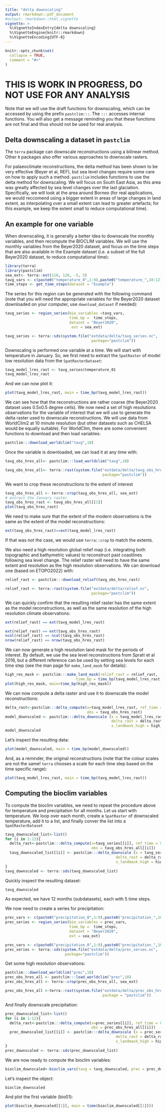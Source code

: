 ```yaml
---
title: "delta downscaling"
output: rmarkdown::pdf_document
#output: rmarkdown::html_vignette
vignette: >
  %\VignetteIndexEntry{delta downscaling}
  %\VignetteEngine{knitr::rmarkdown}
  %\VignetteEncoding{UTF-8}
---
```


```r
knitr::opts_chunk$set(
  collapse = TRUE,
  comment = "#>"
)
```

# THIS IS WORK IN PROGRESS, DO NOT USE FOR ANY ANALYSIS

Note that we will use the draft functions for downscaling, which can be accessed
by using the prefix `pastclim:::`. The `:::` accesses internal functions. You will
also get a message reminding you that these functions are not final and thus
should not be used for real analysis.


## Delta downscaling a dataset in `pastclim`

The `terra` package can downscale reconstructions using a bilinear method. Other `R`
packages also offer various approaches to downscale rasters.

For palaeoclimate reconstructions, the delta method has been shown to be very effective
(Beyer et al, REF), but sea level changes require some care on how to apply such a method.
`pastclim` includes functions to use the delta method for downscaling. We will focus on South East
Asia, as this area was greatly affected by sea level changes over the last glaciation. Specifically, we will look at the area around Borneo (for real applications, we would
reccomend using a bigger extent in areas of large changes in land extent, as
interpolating over a small extent can lead to greater artefacts; for this example,
we keep the extent small to reduce computational time).

## An example for one variable

When downscaling, it is generally a better idea to downscale the monthly variables,
and then recompute the BIOCLIM variables. We will use the monthly variables
from the Beyer2020 dataset, and focus on the time steps that are also available
in the Example dataset (i.e. a subset of the full Beyer2020 dataset, to reduce
computational time):
```r
library(terra)
library(pastclim)
sea_ext<- terra::ext(110, 120, -5, 5)
tavg_vars <- c(paste0("temperature_0",1:9),paste0("temperature_",10:12))
time_steps <- get_time_steps(dataset = "Example")
```
The series for this region can be generated with the following command (note
that you will need the appropriate variables for the Beyer2020 dataset downloaded
on your computer, use `download_dataset` if needed):
```r
tavg_series <- region_series(bio_variables =tavg_vars,
                             time_bp =  time_steps,
                             dataset = "Beyer2020",
                              ext = sea_ext)
```

```r
tavg_series <- terra::sds(system.file("extdata/delta/tavg_series.nc",
                                       package="pastclim"))

```

Downscaling is performed one variable at a time. We will start with temperature in January.
So, we first need to extract the `SpatRaster` of model low resolution data from the `SpatRasterDataset`:
```r
tavg_model_lres_rast <- tavg_series$temperature_01
tavg_model_lres_rast
```
And we can now plot it:
```r
plot(tavg_model_lres_rast, main = time_bp(tavg_model_lres_rast))
```

We can see how that the reconstructions are rather coarse (the Beyer2020 dataset
uses 0.5x0.5 degree cells). We now need a set of
high resolutions observations for the variable of interest that we will use to 
generate the delta raster used to downscale reconstructions. We will use data from
WorldClim2 at 10 minute resolution (but other datasets such as CHELSA would be
equally suitable). For WorldClim, there are some convenient functions to download
and then load variables:
```r
pastclim:::download_worldclim("tavg",10)
```
Once the variable is downloaded, we can load it at any time with:
```r
tavg_obs_hres_all<- pastclim:::load_worldclim("tavg",10)
```

```r
tavg_obs_hres_all<- terra::rast(system.file("extdata/delta/tavg_obs_hres_all.nc",
                                            package="pastclim"))
```


We want to crop these reconstructions to the extent of interest
```r
tavg_obs_hres_all <- terra::crop(tavg_obs_hres_all, sea_ext)
# extract the January raster
tavg_obs_hres_rast <- tavg_obs_hres_all[[1]]
plot(tavg_obs_hres_rast)
```

We need to make sure that the extent of the modern observations is the same as the
extent of the model reconstructions:

```r
ext(tavg_obs_hres_rast)==ext(tavg_model_lres_rast)
```

If that was not the case, we would use `terra::crop` to match the extents.

We also need a high resolution global relief map (i.e. integrating both 
topographic and bathymetric values) to reconstruct past
coastlines following sea level change. The relief raster will need to have
the same extent and resolution as the high resolution observations. We
can download one (based on ETOPO2022) with:

```r
relief_rast <- pastclim:::download_relief(tavg_obs_hres_rast)

```

```r
relief_rast <- terra::rast(system.file("extdata/delta/relief.nc",
                                       package="pastclim"))
```

We can quickly confirm that the resulting relief raster has the same extent 
as the model reconstructions,
as well as the same resolution of the high resolution climate observations:

```r
ext(relief_rast) == ext(tavg_model_lres_rast)

ext(relief_rast) == ext(tavg_obs_hres_rast)
ncol(relief_rast) == ncol(tavg_obs_hres_rast)
nrow(relief_rast) == nrow(tavg_obs_hres_rast)
```

We can now generate a high resolution land mask for the periods of interest. By
default, we use the sea level reconstructions from Spratt et al 2016, but a different
reference can be used by setting sea levels for each time step (see the man page
for `make_land_mask` for details):

```r
high_res_mask <- pastclim:::make_land_mask(relief_rast = relief_rast, 
                                time_bp = time_bp(tavg_model_lres_rast))
plot(high_res_mask, main=time_bp(high_res_mask))
```

We can now compute a delta raster and use it to downscale the model
reconstructions:

```r
delta_rast<-pastclim:::delta_compute(x=tavg_model_lres_rast, ref_time = 0, 
                                     obs = tavg_obs_hres_rast)
model_downscaled <- pastclim:::delta_downscale (x = tavg_model_lres_rast, 
                                                delta_rast = delta_rast,
                                                x_landmask_high = high_res_mask)
model_downscaled
```

Let's inspect the resulting data:
```r
plot(model_downscaled, main = time_bp(model_downscaled))
```

And, as a reminder, the original reconstructions (note that the colour scales are not
the same! `terra` chooses a scale for each time step based on the time specific range):
```r
plot(tavg_model_lres_rast, main = time_bp(tavg_model_lres_rast))
```

## Computing the bioclim variables
To compute the bioclim variables, we need to repeat the procedure above for
temperature and precipitation for all months. Let us start with temperature. We
loop over each month, create a `SpatRaster` of downscaled temperature, add it to
a list, and finally conver the list into a `SpatRasterDataset`

```r
tavg_downscaled_list<-list()
for (i in 1:12){
  delta_rast<-pastclim:::delta_compute(x=tavg_series[[i]], ref_time = 0, 
                                       obs = tavg_obs_hres_all[[i]])
  tavg_downscaled_list[[i]] <- pastclim:::delta_downscale (x = tavg_series[[i]], 
                                                  delta_rast = delta_rast,
                                                  x_landmask_high = high_res_mask)
}
tavg_downscaled <- terra::sds(tavg_downscaled_list)
```

Quickly inspect the resulting dataset:
```r
tavg_downscaled
```
As expected, we have 12 months (subdatasets), each with 5 time steps.

We now need to create a series for precipitation:
```r
prec_vars <- c(paste0("precipitation_0",1:9),paste0("precipitation_",10:12))
prec_series <- region_series(bio_variables = prec_vars,
                             time_bp =  time_steps,
                             dataset = "Beyer2020",
                             ext = sea_ext)
```

```r
prec_vars <- c(paste0("precipitation_0",1:9),paste0("precipitation_",10:12))
prec_series <- terra::sds(system.file("extdata/delta/prec_series.nc",
                           package="pastclim"))

```

Get some high resolution observations:
```r
pastclim:::download_worldclim("prec",10)
prec_obs_hres_all <- pastclim:::load_worldclim("prec",10)
prec_obs_hres_all <- terra::crop(prec_obs_hres_all, sea_ext)
```

```r
prec_obs_hres_all <-terra::rast(system.file("extdata/delta/prec_obs_hres_all.nc",
                                            package = "pastclim"))

```

And finally downscale precipitation:
```r
prec_downscaled_list<-list()
for (i in 1:12){
  delta_rast<-pastclim:::delta_compute(x=prec_series[[i]], ref_time = 0, 
                                       obs = prec_obs_hres_all[[i]])
  prec_downscaled_list[[i]] <- pastclim:::delta_downscale (x = prec_series[[i]], 
                                                  delta_rast = delta_rast,
                                                  x_landmask_high = high_res_mask)
}
prec_downscaled <- terra::sds(prec_downscaled_list)
```

We are now ready to compute the bioclim variables:
```r
bioclim_downscaled<-bioclim_vars(tavg = tavg_downscaled, prec = prec_downscaled)
```

Let's inspect the object:
```r
bioclim_downscaled
```

And plot the first variable (bio01):
```r
plot(bioclim_downscaled[[1]], main = time(bioclim_downscaled[[1]]))
```
